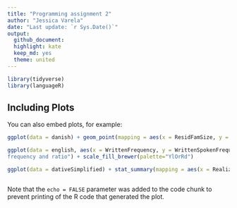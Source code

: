 ```yaml
---
title: "Programming assignment 2"
author: "Jessica Varela"
date: "Last update: `r Sys.Date()`"
output: 
  github_document:
  highlight: kate
  keep_md: yes 
  theme: united 
---
```


```r
library(tidyverse)
library(languageR)
```


## Including Plots

You can also embed plots, for example:

```r
ggplot(data = danish) + geom_point(mapping = aes(x = ResidFamSize, y = ResidSemRating), color = "purple") + xlab("Family size") + ylab("Sem Rating") + ggtitle("Scatterplot of Residualized Family Size and Sem Rating")

ggplot(data = english, aes(x = WrittenFrequency, y = WrittenSpokenFrequencyRatio, fill = WordCategory)) + geom_boxplot() + xlab("Written Frequency") + ylab("Written Spoken Frequency Ratio") + ggtitle("Boxplot of the distribution of written
frequency and ratio") + scale_fill_brewer(palette="YlOrRd")

ggplot(data = dativeSimplified) + stat_summary(mapping = aes(x = RealizationOfRec, y = LengthOfTheme), fun.min = min, fun.max = max, fun = median) + geom_point(data = dativeSimplified, aes(x = RealizationOfRec, y = LengthOfTheme), alpha = .1, color = "blue") + facet_wrap(~ AnimacyOfRec, nrow = 1)  + xlab("Realization of Rec") + ylab("Length of Theme") + ggtitle("Length of Time categorized by realization of Rec broken down by animacy")



```

Note that the `echo = FALSE` parameter was added to the code chunk to prevent printing of the R code that generated the plot.
